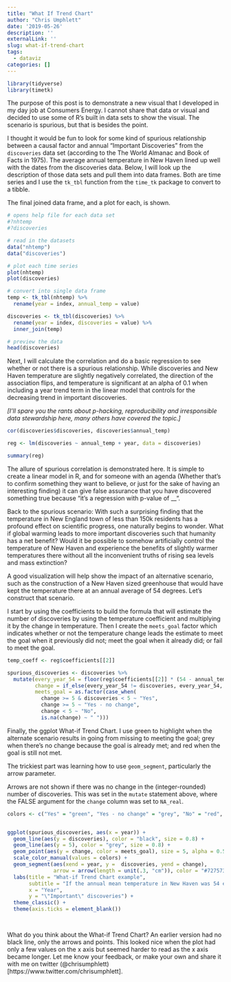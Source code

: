 ```yaml
---
title: "What If Trend Chart"
author: "Chris Umphlett"
date: '2019-05-26'
description: ''
externalLink: ''
slug: what-if-trend-chart
tags: 
  - dataviz
categories: []
---
```


``` r
library(tidyverse)
library(timetk)

```

The purpose of this post is to demonstrate a new visual that I developed in my day job at Consumers Energy. I cannot share that data or visual and decided to use some of R's built in data sets to show the visual. The scenario is spurious, but that is besides the point. 

I thought it would be fun to look for some kind of spurious relationship between a causal factor and annual "Important Discoveries" from the `discoveries` data set (according to the The World Almanac and Book of Facts in 1975). The average annual temperature in New Haven lined up well with the dates from the discoveries data. Below, I will look up the description of those data sets and pull them into data frames. Both are time series and I use the `tk_tbl` function from the `time_tk` package to convert to a tibble.

The final joined data frame, and a plot for each, is shown.

``` r
# opens help file for each data set
#?nhtemp
#?discoveries

# read in the datasets
data("nhtemp")
data("discoveries")

# plot each time series
plot(nhtemp)
plot(discoveries)

# convert into single data frame
temp <- tk_tbl(nhtemp) %>%
  rename(year = index, annual_temp = value)

discoveries <- tk_tbl(discoveries) %>%
  rename(year = index, discoveries = value) %>%
  inner_join(temp)

# preview the data
head(discoveries)
```

Next, I will calculate the correlation and do a basic regression to see whether or not there is a spurious relationship. While discoveries and New Haven temperature are slightly negatively correlated, the direction of the association flips, and temperature is significant at an alpha of 0.1 when including a year trend term in the linear model that controls for the decreasing trend in important discoveries. 

*[I'll spare you the rants about p-hacking, reproducibility and irresponsible data stewardship here, many others have covered the topic.]*

``` r
cor(discoveries$discoveries, discoveries$annual_temp)

reg <- lm(discoveries ~ annual_temp + year, data = discoveries)

summary(reg)
```

The allure of spurious correlation is demonstrated here. It is simple to create a linear model in R, and for someone with an agenda (Whether that's to confirm something they want to believe, or just for the sake of having an interesting finding) it can give false assurance that you have discovered something true because "it's a regression with p-value of __". 

Back to the spurious scenario: With such a surprising finding that the temperature in New England town of less than 150k residents has a profound effect on scientific progress, one naturally begins to wonder. What if global warming leads to more important discoveries such that humanity has a net benefit? Would it be possible to somehow artificially control the temperature of New Haven and experience the benefits of slightly warmer temperatures there without all the inconvenient truths of rising sea levels and mass extinction? 

A good visualization will help show the impact of an alternative scenario, such as the construction of a New Haven sized greenhouse that would have kept the temperature there at an annual average of 54 degrees. Let's construct that scenario.

I start by using the coefficients to build the formula that will estimate the number of discoveries by using the temperature coefficient and multiplying it by the change in temperature. Then I create the `meets_goal` factor which indicates whether or not the temperature change leads the estimate to meet the goal when it previously did not; meet the goal when it already did; or fail to meet the goal.

``` r
temp_coeff <- reg$coefficients[[2]]

spurious_discoveries <- discoveries %>%
  mutate(every_year_54 = floor(reg$coefficients[[2]] * (54 - annual_temp) + discoveries),
         change = if_else(every_year_54 != discoveries, every_year_54, NA_real_),
         meets_goal = as.factor(case_when(
           change >= 5 & discoveries < 5 ~ "Yes", 
           change >= 5 ~ "Yes - no change", 
           change < 5 ~ "No",
           is.na(change) ~ " ")))
```

Finally, the ggplot What-if Trend Chart. I use green to highlight when the alternate scenario results in going from missing to meeting the goal; grey when there's no change because the goal is already met; and red when the goal is still not met.

The trickiest part was learning how to use `geom_segment`, particularly the arrow parameter. 

Arrows are not shown if there was no change in the (integer-rounded) number of discoveries. This was set in the `mutate` statement above, where the FALSE argument for the `change` column was set to `NA_real`.

``` r

colors <- c("Yes" = "green", "Yes - no change" = "grey", "No" = "red", " " = "white")


ggplot(spurious_discoveries, aes(x = year)) +
  geom_line(aes(y = discoveries), color = "black", size = 0.8) +
  geom_line(aes(y = 5), color = "grey", size = 0.8) +
  geom_point(aes(y = change, color = meets_goal), size = 5, alpha = 0.5) +
  scale_color_manual(values = colors) +
  geom_segment(aes(xend = year, y =  discoveries, yend = change),
               arrow = arrow(length = unit(.3, "cm")), color = "#727573") +
  labs(title = "What-if Trend Chart example",
       subtitle = "If the annual mean temperature in New Haven was 54 every year, how much more often\n would the scientific community have met an arbitrary goal of 5 per year?",
       x = "Year",
       y = "\"Important\" discoveries") +
  theme_classic() +
  theme(axis.ticks = element_blank())

 

```

What do you think about the What-if Trend Chart? An earlier version had no black line, only the arrows and points. This looked nice when the plot had only a few values on the x axis but seemed harder to read as the x axis became longer. Let me know your feedback, or make your own and share it with me on twitter (@chrisumphlett)[https://www.twitter.com/chrisumphlett].
